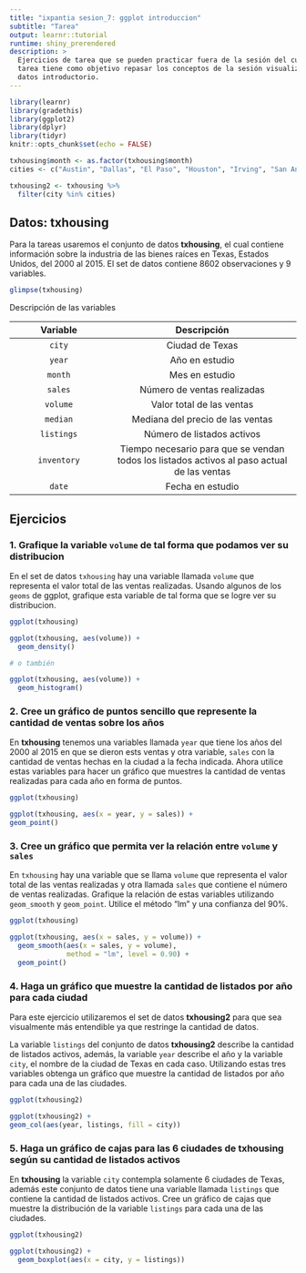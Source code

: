 ```yaml
---
title: "ixpantia sesion_7: ggplot introduccion"
subtitle: "Tarea"
output: learnr::tutorial
runtime: shiny_prerendered
description: >
  Ejercicios de tarea que se pueden practicar fuera de la sesión del curso. Esta
  tarea tiene como objetivo repasar los conceptos de la sesión visualización de
  datos introductorio.
---
```


```r
library(learnr)
library(gradethis)
library(ggplot2)
library(dplyr)
library(tidyr)
knitr::opts_chunk$set(echo = FALSE)

txhousing$month <- as.factor(txhousing$month)
cities <- c("Austin", "Dallas", "El Paso", "Houston", "Irving", "San Antonio")

txhousing2 <- txhousing %>% 
  filter(city %in% cities)

```


## Datos: **txhousing**

Para la tareas usaremos el conjunto de datos **txhousing**, el cual contiene información sobre la industria de las bienes raíces en Texas, Estados Unidos, del 2000 al 2015. El set de datos contiene 8602 observaciones y 9 variables. 
```r
glimpse(txhousing)
```

Descripción de las variables 

| Variable   | Descripción           |
|:----------:|:---------------------:|
| `city`     | Ciudad de Texas |
| `year`  | Año en estudio |
| `month` | Mes en estudio|
| `sales` | Número de ventas realizadas |
| `volume` | Valor total de las ventas |
| `median` | Mediana del precio de las ventas |
| `listings` | Número de listados activos |
| `inventory` | Tiempo necesario para que se vendan todos los listados activos al paso actual de las ventas |
| `date` | Fecha en estudio |


## Ejercicios

### 1. Grafique la variable `volume` de tal forma que podamos ver su distribucion

En el set de datos `txhousing` hay una variable llamada `volume` que representa el valor total de las ventas realizadas. Usando algunos de los `geoms` de ggplot, grafique esta variable de tal forma que se logre ver su distribucion.

```r
ggplot(txhousing)

```

```r
ggplot(txhousing, aes(volume)) +
  geom_density()

# o también

ggplot(txhousing, aes(volume)) +
  geom_histogram()
```


### 2. Cree un gráfico de puntos sencillo que represente la cantidad de ventas sobre los años

En **txhousing** tenemos una variables llamada `year` que tiene los años del 2000 al 2015 en que se dieron ests ventas y otra variable, `sales` con la cantidad de ventas hechas en la ciudad a la fecha indicada. Ahora utilice estas variables para hacer un gráfico que muestres la cantidad de ventas realizadas para cada año en forma de puntos. 

```r
ggplot(txhousing)
```

```r
ggplot(txhousing, aes(x = year, y = sales)) +
geom_point()
```


### 3. Cree un gráfico que permita ver la relación entre `volume` y `sales` 

En `txhousing` hay una variable que se llama `volume` que representa el valor total de las ventas realizadas y otra llamada `sales` que contiene el número de ventas realizadas. Grafique la relación de estas variables utilizando `geom_smooth` y `geom_point`. Utilice el método "lm" y una confianza del 90%.
```r
ggplot(txhousing)

```

```r
ggplot(txhousing, aes(x = sales, y = volume)) +
  geom_smooth(aes(x = sales, y = volume), 
              method = "lm", level = 0.90) +
  geom_point() 
```


### 4. Haga un gráfico que muestre la cantidad de listados por año para cada ciudad

Para este ejercicio utilizaremos el set de datos **txhousing2** para que sea visualmente más entendible ya que restringe la cantidad de datos.

La variable `listings` del conjunto de datos **txhousing2** describe la cantidad de listados activos, además, la variable `year` describe el año y la variable `city`, el nombre de la ciudad de Texas en cada caso. Utilizando estas tres variables obtenga un gráfico que muestre la cantidad de listados por año para cada una de las ciudades. 
```r
ggplot(txhousing2) 

```

```r
ggplot(txhousing2) +
geom_col(aes(year, listings, fill = city))
```


### 5. Haga un gráfico de cajas para las 6 ciudades de **txhousing** según su cantidad de listados activos 

En **txhousing** la variable `city` contempla solamente 6 ciudades de Texas, además este conjunto de datos tiene una variable llamada `listings` que contiene la cantidad de listados activos. Cree un gráfico de cajas que muestre la distribución de la variable `listings` para cada una de las ciudades.
```r
ggplot(txhousing2) 

```

```r
ggplot(txhousing2) +
  geom_boxplot(aes(x = city, y = listings))
```




